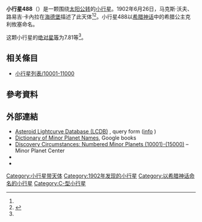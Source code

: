 {{Infobox planet
 | minorplanet     = yes
 | name            = 488 Kreusa
 | background      = #D6D6D6
 | image = 
 | image_size      = 
 | caption         =
 | discovery_ref   =  <ref name="MPC-object" />
 | discoverer      = [[马克斯·沃夫、路易吉·卡內拉|马克斯·沃夫、路易吉·卡內拉]]
 | discovery_site  = [[海德堡|海德堡]]
 | discovered      = 1902年6月26日
 | mpc_name        = 488 Kreusa
 | alt_names       = 488 Kreusa
 | pronounced      = 
 | named_after     = <ref name="MPC-object" />
 | mp_category     = [[主帶小行星|主帶小行星]] <ref name="MPC-object" /><ref name="jpldata" />
 | orbit_ref       = <ref name="a">[http://ssd.jpl.nasa.gov/sbdb.cgi?sstr=488 488] {{Wayback|url=http://ssd.jpl.nasa.gov/sbdb.cgi?sstr=488 |date=20140828231029 }}，小行星數據庫瀏覽器（JPL Small-Body Database Browser）－[[美国国家航空航天局|美国国家航空航天局]]喷气推进实验室</ref>
 | epoch           = 2018-03-23.0（[[儒略日|JD]] 2458200.5）
 | uncertainty     = 0
 | observation_arc = 
 | aphelion = {{convert|3.672|AU|km|3|abbr=on|lk=out}}
 | perihelion      = {{convert|2.6654338|AU|km|3|abbr=on}}
 | semimajor       = 3.1686019
 | eccentricity    = 0.1587981
 | period          = 5.64[[儒略年|yr]]
 | mean_anomaly    = 302.34732[[度|°]]
 | mean_motion     = {{Deg2DMS|0.17474400|sup=ms}} / day
 | inclination     = 11.51982
 | asc_node        = 84.21729°
 | arg_peri        = 71.48409
 | mean_diameter   = 
 | rotation        = 
 | albedo          =
 | spectral_type   =
 | abs_magnitude   = 7.81<ref name="jpldata" />
}}
'''小行星488'''（{{lang-en|488 Kreusa}}）是一颗围绕[[太阳|太阳]][[公转|公转]]的[[小行星|小行星]]。1902年6月26日，马克斯·沃夫、路易吉·卡內拉在[[海德堡|海德堡]]描述了此天体<ref name="a" /><ref>{{cite news|title=小行星列表|url=http://cfa-www.harvard.edu/iau/lists/NumberedMPs.txt|accessdate=2018-10-19|newspaper=哈佛大学|archive-date=2008-05-17|archive-url=https://web.archive.org/web/20080517010638/http://cfa-www.harvard.edu/iau/lists/NumberedMPs.txt|dead-url=no}}</ref>。小行星488以[[希腊神话|希腊神话]]中的希腊公主克利攸塞命名。

这颗小行星的[[绝对星等|绝对星等]]为7.81等<ref name="a" />。

== 相关條目 ==
*[[小行星列表/10001-11000|小行星列表/10001-11000]]

== 參考資料 ==
{{reflist|refs=

<ref name="jpldata">{{cite web
 |type         = 2018-01-26 last obs.
 |title        = JPL Small-Body Database Browser:488 Kreusa-488 Kreusa
 |url          = https://ssd.jpl.nasa.gov/sbdb.cgi?sstr=488
 |publisher    = [[Jet_Propulsion_Laboratory|Jet Propulsion Laboratory]]
 |accessdate   = 28 March 2018
 |archive-date = 2020-11-26
 |archive-url  = https://web.archive.org/web/20201126062233/https://ssd.jpl.nasa.gov/sbdb.cgi?sstr=488
 |dead-url     = no
}}</ref>

<ref name="MPC-object">{{cite web
  |title      = 488 Kreusa
  |work      = Minor Planet Center
  |url      = https://www.minorplanetcenter.net/db_search/show_object?object_id=488
  |accessdate      = 28 March 2018
  |archive-date      = 2016-03-04
  |archive-url      = https://web.archive.org/web/20160304122116/http://minorplanetcenter.net/db_search/show_object?object_id=488
  |dead-url      = no
  }}</ref>

}}

==  外部連結 ==
* [http://www.minorplanet.info/PHP/lcdbsummaryquery.php Asteroid Lightcurve Database (LCDB)] {{Wayback|url=http://www.minorplanet.info/PHP/lcdbsummaryquery.php |date=20171210173955 }}, query form ([http://www.minorplanet.info/lightcurvedatabase.html info] {{Wayback|url=http://www.minorplanet.info/lightcurvedatabase.html |date=20171216050541 }})
* [https://books.google.com/books?id=aeAg1X7afOoC&pg Dictionary of Minor Planet Names], Google books
* [http://www.minorplanetcenter.net/iau/lists/NumberedMPs010001.html Discovery Circumstances: Numbered Minor Planets (10001)-(15000)] {{Wayback|url=http://www.minorplanetcenter.net/iau/lists/NumberedMPs010001.html |date=20180612162317 }} – Minor Planet Center
* {{AstDys|488}}
* {{JPL small body}}

{{Minor Planet Number|[[小行星487|小行星487]]|[[小行星489|小行星489]]}}
{{小天体}}

[[Category:小行星带天体|Category:小行星带天体]]
[[Category:1902年发现的小行星|Category:1902年发现的小行星]]
[[Category:以希腊神话命名的小行星|Category:以希腊神话命名的小行星]]
[[Category:C-型小行星|Category:C-型小行星]]